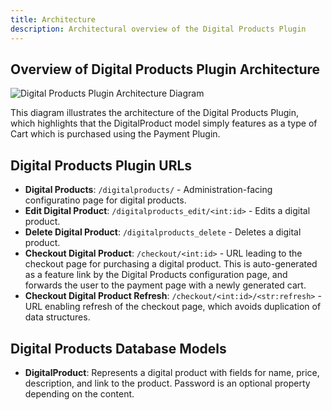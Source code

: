```yaml
---
title: Architecture
description: Architectural overview of the Digital Products Plugin
---
```


## Overview of Digital Products Plugin Architecture

![Digital Products Plugin Architecture Diagram](/images/digitalproducts_plugin_architecture.svg)

This diagram illustrates the architecture of the Digital Products Plugin, which highlights that the DigitalProduct model simply features as a type of Cart which is purchased using the Payment Plugin.

## Digital Products Plugin URLs
- **Digital Products**: `/digitalproducts/` - Administration-facing configuratino page for digital products.
- **Edit Digital Product**: `/digitalproducts_edit/<int:id>` - Edits a digital product.
- **Delete Digital Product**: `/digitalproducts_delete` - Deletes a digital product.
- **Checkout Digital Product**: `/checkout/<int:id>` - URL leading to the checkout page for purchasing a digital product. This is auto-generated as a feature link by the Digital Products configuration page, and forwards the user to the payment page with a newly generated cart.
- **Checkout Digital Product Refresh**: `/checkout/<int:id>/<str:refresh>` - URL enabling refresh of the checkout page, which avoids duplication of data structures.

## Digital Products Database Models
- **DigitalProduct**: Represents a digital product with fields for name, price, description, and link to the product. Password is an optional property depending on the content.
